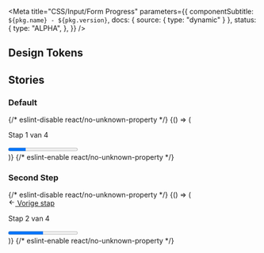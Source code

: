 

<Meta
  title="CSS/Input/Form Progress"
  parameters={{
    componentSubtitle: `${pkg.name} - ${pkg.version}`,
    docs: { source: { type: "dynamic" } },
    status: {
      type: "ALPHA",
    },
  }}
/>

## Design Tokens

<DesignTokenDocBlock categoryName="FormProgress" viewType="table" />

## Stories

### Default

<Canvas>
  {/* eslint-disable react/no-unknown-property */}
  <Story name="Default">
    {() => (
      <div class="denhaag-form-progress">
        <div class="denhaag-form-progress__header">
          <div for="denhaag-form-progress-bar">
            <p class="utrecht-paragraph">Stap 1 van 4</p>
          </div>
        </div>
        <progress id="denhaag-form-progress-bar" class="denhaag-form-progress__progress" max="4" value="1"></progress>
      </div>
    )}
  </Story>
  {/* eslint-enable react/no-unknown-property */}
</Canvas>

### Second Step

<Canvas>
  {/* eslint-disable react/no-unknown-property */}
  <Story name="Second Step">
    {() => (
      <div class="denhaag-form-progress">
        <div class="denhaag-form-progress__header">
          <div class="denhaag-form-progress__previous">
            <a class="denhaag-link denhaag-link--with-icon denhaag-link--with-icon-start" href="https://example.com/">
              <span class="denhaag-link__icon">
                <svg
                  class="denhaag-icon"
                  width="1em"
                  height="1em"
                  viewBox="0 0 24 24"
                  fill="none"
                  xmlns="http://www.w3.org/2000/svg"
                  focusable="false"
                  aria-hidden="true"
                  shape-rendering="auto"
                >
                  <path
                    d="M11.707 18.707a1 1 0 01-1.414 0l-6-6a1 1 0 010-1.414l6-6a1 1 0 111.414 1.414L7.414 11H19a1 1 0 110 2H7.414l4.293 4.293a1 1 0 010 1.414z"
                    fill="currentColor"
                  ></path>
                </svg>
              </span>
              <span>Vorige stap</span>
            </a>
          </div>
          <div for="denhaag-form-progress-bar">
            <p class="utrecht-paragraph">Stap 2 van 4</p>
          </div>
        </div>
        <progress id="denhaag-form-progress-bar" class="denhaag-form-progress__progress" max="4" value="2"></progress>
      </div>
    )}
  </Story>
  {/* eslint-enable react/no-unknown-property */}
</Canvas>
